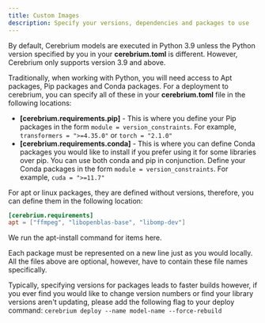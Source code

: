```yaml
---
title: Custom Images
description: Specify your versions, dependencies and packages to use
---
```


By default, Cerebrium models are executed in Python 3.9 unless the Python version specified by you in your **cerebrium.toml** is different. However, Cerebrium only supports version 3.9 and above.

Traditionally, when working with Python, you will need access to Apt packages, Pip packages and Conda packages. For a deployment to cerebrium, you can specify all of these in your **cerebrium.toml** file in the following locations:

- **[cerebrium.requirements.pip]** - This is where you define your Pip packages in the form `module = version_constraints`. For example, `transformers = ">=4.35.0"` or `torch = "2.1.0"`
- **[cerebrium.requirements.conda]** - This is where you can define Conda packages you would like to install if you prefer using it for some libraries over pip. You can use both conda and pip in conjunction. Define your Conda packages in the form `module = version_constraints`. For example, `cuda = ">=11.7"`

For apt or linux packages, they are defined without versions, therefore, you can define them in the following location:

```toml
[cerebrium.requirements]
apt = ["ffmpeg", "libopenblas-base", "libomp-dev"]
```

We run the apt-install command for items here.

Each package must be represented on a new line just as you would locally. All the files above are optional, however, have to contain these file names specifically.

Typically, specifying versions for packages leads to faster builds however, if you ever find you would like to change version numbers or find your library versions aren't
updating, please add the following flag to your deploy command: `cerebrium deploy --name model-name --force-rebuild`
